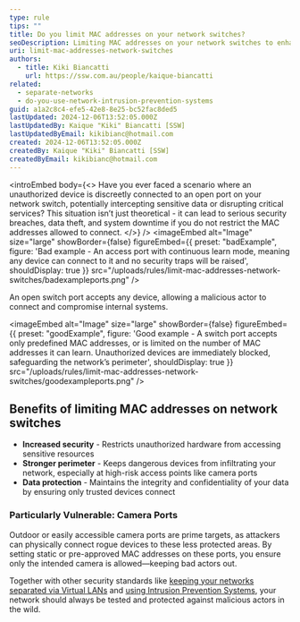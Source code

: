 ```yaml
---
type: rule
tips: ""
title: Do you limit MAC addresses on your network switches?
seoDescription: Limiting MAC addresses on your network switches to enhance security, control access, and optimize network performance. Learn how and why to implement MAC address restrictions effectively.
uri: limit-mac-addresses-network-switches
authors:
  - title: Kiki Biancatti
    url: https://ssw.com.au/people/kaique-biancatti
related:
  - separate-networks
  - do-you-use-network-intrusion-prevention-systems
guid: a1a2c8c4-efe5-42e8-8e25-bc52fac8ded5
lastUpdated: 2024-12-06T13:52:05.000Z
lastUpdatedBy: Kaique "Kiki" Biancatti [SSW]
lastUpdatedByEmail: kikibianc@hotmail.com
created: 2024-12-06T13:52:05.000Z
createdBy: Kaique "Kiki" Biancatti [SSW]
createdByEmail: kikibianc@hotmail.com
---
```


<introEmbed
  body={<>
Have you ever faced a scenario where an unauthorized device is discreetly connected to an open port on your network switch, potentially intercepting sensitive data or disrupting critical services? This situation isn’t just theoretical - it can lead to serious security breaches, data theft, and system downtime if you do not restrict the MAC addresses allowed to connect.
  </>}
/>
<imageEmbed
  alt="Image"
  size="large"
  showBorder={false}
  figureEmbed={{
    preset: "badExample",
    figure: 'Bad example - An access port with continuous learn mode, meaning any device can connect to it and no security traps will be raised',
    shouldDisplay: true
  }}
  src="/uploads/rules/limit-mac-addresses-network-switches/badexampleports.png"
/>

An open switch port accepts any device, allowing a malicious actor to connect and compromise internal systems.

<imageEmbed
  alt="Image"
  size="large"
  showBorder={false}
  figureEmbed={{
    preset: "goodExample",
    figure: 'Good example - A switch port accepts only predefined MAC addresses, or is limited on the number of MAC addresses it can learn. Unauthorized devices are immediately blocked, safeguarding the network’s perimeter',
    shouldDisplay: true
  }}
  src="/uploads/rules/limit-mac-addresses-network-switches/goodexampleports.png"
/>

## Benefits of limiting MAC addresses on network switches

* **Increased security** - Restricts unauthorized hardware from accessing sensitive resources
* **Stronger perimeter** - Keeps dangerous devices from infiltrating your network, especially at high-risk access points like camera ports
* **Data protection** - Maintains the integrity and confidentiality of your data by ensuring only trusted devices connect

### Particularly Vulnerable: Camera Ports

Outdoor or easily accessible camera ports are prime targets, as attackers can physically connect rogue devices to these less protected areas. By setting static or pre-approved MAC addresses on these ports, you ensure only the intended camera is allowed—keeping bad actors out.

Together with other security standards like [keeping your networks separated via Virtual LANs](/separate-networks/) and [using Intrusion Prevention Systems](/do-you-use-network-intrusion-prevention-systems/), your network should always be tested and protected against malicious actors in the wild.
